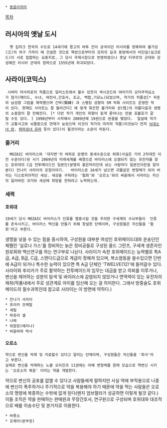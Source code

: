  * [[동음이의어]]

[[목차]]

== 러시아의 옛날 도시 ==
   옛 킵차크 한국의 수도로 14세기에 몽고의 바투 칸이 공국이던 러시아를 정복하여 볼가강(江)의 하구 가까이 에 건설한 것으로 북방으로부터의 모피의 길과 동방에서의 비단길(실크로드)이 서로 접합하는 요충지로, 그 당시 국제시장으로 번영하였으나 훗날 티무르의 군대와 강성해진 러시아 군대의 침략으로 1555년에 파괴되었다.

== 사라이(코믹스) ==
  시바타 마사히로의 작품으로 일러스트에서 볼수 있듯이 섹시코드와 여러가지 오타쿠적요소가 첨가(메이드, 수녀, 여전사,간호사, 조교, 백합,기모노)되었으며, 작가의 작품성[* 꾸준히 남성향 그림을 제작했으며 긴박(緊縛) 과 스팽킹 성향의 SM 작화 사이트도 운영한 적이 있다. 현재도 사이트는 잘 돌아간다] 에 맞게 화끈한 볼거리와 성(性)의 아름다움과 생명의 소중함이 잘 전해진다. [* 다만 작가 개인의 취향이 짙게 묻어나는 만큼 호불호가 갈릴 수도 있다. ] 1998년부터 시작해서 2009년에 19권으로 완결을 맺었다.  일설에 작가가 교통사고와 뇌졸증으로 연재가 늦었으며 이것이 작가의 마지막 작품(이것보다 먼저 [[늑대소녀 란]], [[퇴마성녀 유마]] 등이 있다)이 될것이라는 소문이 떠돈다.
=== 줄거리 ===
   MOZAIC 바이러스와 '대지변'의 여파로 문명의 중세수준으로 퇴화(사실은 거의 2차대전 이전 수준이다)된 서기 2069년의 미래세계를 배경으로 바이러스에 오염되지 않는 유전자를 찾는 호위대의 C급 전투메이드인 일본인(분명히 붉은머리인데 보는 사람마다 일본인이란걸 알아본다) 칸나키 사라이의 모험이야기.   바이러스로 16세가 넘으면 괴물같은 변형체가 되어 버리는 디스토피아적인 세상. 세상을 구하려는 '협회'와 '오르소'와의 싸움에서 사라이는 자신의 잃어버린 과거와 세상에 희망을 전하려고 노력하는데.

=== 세력 ===
==== 호위대 ====
 19세기 당시 MOZAIC 바이러스가 인류를 멸중시킬 것을 우려한 구세계의 수뇌부들이  인류를 존속시키고, 바이러스 백신을 만들기 위해 창설한 단체이며, 구성원들은 자신들을 '협회'라고 부른다.
생명을 낳을 수 있는 힘을 중시하여, 구성원을 대부분 여성인 호위메이드대와 운송단인 체펠린 '실로나 가스'를 정비하는 늙은 정비공들로 구성된 올드 그란츠, 구세계 생존자인 원로회와 백신연구를 하는 연구부로 나뉜다.
사라이가 속한 호위메이드는 능력별로 특A급, A급, B급, C급, 스탠다드급으로 계급이 정해져 있으며, 복소염동을 쓸수있으면 단번에 A급이 되거나 특수한 능력이 있으면 특 A급 단체인 'TWELVE(12)'에 들어갈수 있다.
사라이와 후리카가 주로 활약하는 전투메이드의 임무는 대금을 받고 의뢰를 이루거나, 변신을 제어하는 성분의 탐색 및 바이러스에 감염되지 않았거나 면역력이 있는 유전자의 채취(작품내에서 주로 성관계로 아이를 임신해 오는 걸 의미한다. 그래서 방중술도 호위메이드의 필수과목인데 참고로 사라이는 이 방면에 약하다.)

 * 칸나기 사라이
 * 후리카 프렉탈
 * 세릴
 * 파츄리 셀
 * 나찌 
 * 위원장(에리나)
 * 바움바하 박사

==== 오로소 ====
 약으로 변신을 억제 및 치료할수 있다고 알리는 단체이며, 구성원들은 자신들을 '회사'라고 부른다.
 실제로 변신을 억제하는 노블 오리진과 11권에는 아예 변형체를 원래 모습으로 역변신 시키는 '오로소의 복음' 이라는 약을 개발한다.
약으로 변신의 공포를 없앨 수 있다고 사람들에게 말하지만 사실 약에 부작용으로 나중에 변신이 폭주하거나 주기적으로 약을 복용해야 하기 때문에 약을 먹는 사람들은 오로소의 명령에 복종하는 수밖에 없게 된다(왠지 엄브렐라가 성공하면 이렇게 될것 같다.)
이들 조직은 약을 판매하는 판매원과 무장간호사, 연구원으로 구성되며 호위대와 대조적으로 배를 이송수단 및 본거지로 이용한다.

 * 바롯소
 * 프제라(본부장)
     
